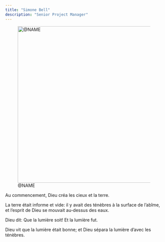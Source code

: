 ```yaml
---
title: "Simone Bell"
description: "Senior Project Manager"
---
```


![@NAME](placeholder.png){width=500 fig-align="center"}

Au commencement, Dieu créa les cieux et la terre.

La terre était informe et vide: il y avait des ténèbres à la surface de l'abîme, et l'esprit de Dieu se mouvait au-dessus des eaux.

Dieu dit: Que la lumière soit! Et la lumière fut.

Dieu vit que la lumière était bonne; et Dieu sépara la lumière d'avec les ténèbres.
